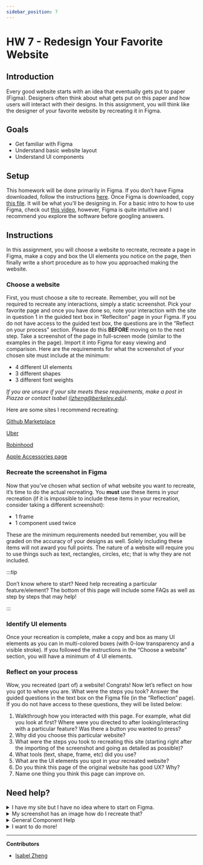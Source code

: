 ```yaml
---
sidebar_position: 7
---
```


# HW 7 - Redesign Your Favorite Website

## Introduction

Every good website starts with an idea that eventually gets put to paper (Figma). Designers often think about what gets put on this paper and how users will interact with their designs. In this assignment, you will think like the designer of your favorite website by recreating it in Figma.

## Goals

- Get familiar with Figma
- Understand basic website layout
- Understand UI components

## Setup

This homework will be done primarily in Figma. If you don’t have Figma downloaded, follow the instructions [here](https://www.figma.com/education/). Once Figma is downloaded, copy [this file](https://www.figma.com/file/opB9ujis5U8SC77ZhIOlSu/HW-7?node-id=0%3A1). It will be what you’ll be designing in. For a basic intro to how to use Figma, check out [this video](https://www.youtube.com/watch?v=jk1T0CdLxwU), however, Figma is quite intuitive and I recommend you explore the software before googling answers. 

## Instructions

In this assignment, you will choose a website to recreate, recreate a page in Figma, make a copy and box the UI elements you notice on the page, then finally write a short procedure as to how you approached making the website.

### Choose a website

First, you must choose a site to recreate. Remember, you will not be required to recreate any interactions, simply a static screenshot. Pick your favorite page and once you have done so, note your interaction with the site in question 1 in the guided text box in “Refleciton” page in your Figma. If you do not have access to the guided text box, the questions are in the “Reflect on your process” section. Please do this **BEFORE** moving on to the next step. Take a screenshot of the page in full-screen mode (similar to the examples in the page). Import it into Figma for easy viewing and comparison. Here are the requirements for what the screenshot of your chosen site must include at the minimum:

- 4 different UI elements
- 3 different shapes
- 3 different font weights

*If you are unsure if your site meets these requirements, make a post in Piazza or contact Isabel (izheng@berkeley.edu).*

Here are some sites I recommend recreating:

[Github Marketplace](https://github.com/marketplace)

[Uber](https://www.uber.com/)

[Robinhood](https://robinhood.com/us/en/)

[Apple Accessories page](https://www.apple.com/shop/accessories/all)

### Recreate the screenshot in Figma

Now that you’ve chosen what section of what website you want to recreate, it’s time to do the actual recreating. You **must** use these items in your recreation (if it is impossible to include these items in your recreation, consider taking a different screenshot):

- 1 frame
- 1 component used twice

These are the minimum requirements needed but remember, you will be graded on the accuracy of your designs as well. Solely including these items will not award you full points. The nature of a website will require you to use things such as text, rectangles, circles, etc; that is why they are not included. 

:::tip

Don’t know where to start? Need help recreating a particular feature/element? The bottom of this page will include some FAQs as well as step by steps that may help!

:::

### Identify UI elements

Once your recreation is complete, make a copy and box as many UI elements as you can in multi-colored boxes (with 0-low transparency and a visible stroke). If you followed the instructions in the “Choose a website” section, you will have a minimum of 4 UI elements. 

### Reflect on your process

Wow, you recreated (part of) a website! Congrats! Now let’s reflect on how you got to where you are. What were the steps you took? Answer the guided questions in the text box on the Figma file (in the “Reflection” page). If you do not have access to these questions, they will be listed below:

1. Walkthrough how you interacted with this page. For example, what did you look at first? Where were you directed to after looking/interacting with a particular feature? Was there a button you wanted to press?
2. Why did you choose this particular website?
3. What were the steps you took to recreating this site (starting right after the importing of the screenshot and going as detailed as possible)?
4. What tools (text, shape, frame, etc) did you use?
5. What are the UI elements you spot in your recreated website?
6. Do you think this page of the original website has good UX? Why?
7. Name one thing you think this page can improve on.

## Need help?
<details>
    <summary>I have my site but I have no idea where to start on Figma.</summary>

    The general process of website design starts from simple to complex. Instead of perfecting a feature at a time, we suggest you create general low fidelity designs 
    first then work your way up to high fidelity. As you design, think about your interaction with the site. Here’s a general step by step that may help:
    
    1. Make a frame the same size as your screenshot. This creates a foundation for your site
    2. Make empty boxes for your UI elements and place them in your frame to mimic the screenshot. This lays the general layout of your site out.
    3. Note the repeated UI elements that are variants of each other. Create a component out of them.
    4. Start filling in the details of your UI elements and utilizing the component you created. 
        - Use the eyedropper tool on Figma to find the exact shade.
        - Use fonts as close as possible to the actual font of the website. Want to go the extra mile? Download the chrome extension WhatFont and use it on the site!
</details>  
<details>
    <summary>My screenshot has an image how do I recreate that?</summary>
    No need to recreate! Simply download the image (or screenshot it) and use it in your Figma design 
</details>   

<details>
    <summary>General Component Help</summary>
     As said in the Figma Component Guide, “components are elements you can reuse across your designs”. Websites have many patterns and reused elements. Components can help create consistency and also manage your site. If you’d like to learn more about components, check out the Figma guide. Though components are essential to designing in Figma, these are not a focus in this assignment so don’t worry too much if you’re having too much trouble.
</details>
<details>
    <summary>I want to do more!</summary>
    Want to elevate your design? This is not mandatory but consider exploring these features: Prototyping, component variants, design systems (will be talked about next lecture)
</details>

---

**Contributors**

- [Isabel Zheng](https://www.linkedin.com/in/isabel-zheng-24003b1b2/)
